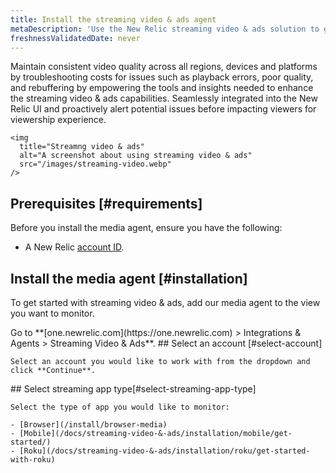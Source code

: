 ```yaml
---
title: Install the streaming video & ads agent
metaDescription: 'Use the New Relic streaming video & ads solution to get deep visibility and actionable insights into real users experiences'
freshnessValidatedDate: never
---
```


Maintain consistent video quality across all regions, devices and platforms by troubleshooting costs for issues such as playback errors, poor quality, and rebuffering by empowering the tools and insights needed to enhance the streaming video & ads capabilities. Seamlessly integrated into the New Relic UI and proactively alert potential issues before impacting viewers for viewership experience.

    <img
      title="Streamng video & ads"
      alt="A screenshot about using streaming video & ads"
      src="/images/streaming-video.webp"
    />

## Prerequisites [#requirements]

Before you install the media agent, ensure you have the following:

- A New Relic [account ID](/docs/accounts/accounts-billing/account-setup/account-id).

## Install the media agent [#installation]

To get started with streaming video & ads, add our media agent to the view you want to monitor.

<Steps>

<Step>
    Go to <DNT>**[one.newrelic.com](https://one.newrelic.com) > Integrations & Agents > Streaming Video & Ads**</DNT>.
</Step>

<Step>
    ## Select an account [#select-account]

    Select an account you would like to work with from the dropdown and click **Continue**.
</Step>

<Step>
    ## Select streaming app type[#select-streaming-app-type]

    Select the type of app you would like to monitor:
    
    - [Browser](/install/browser-media)
    - [Mobile](/docs/streaming-video-&-ads/installation/mobile/get-started/)
    - [Roku](/docs/streaming-video-&-ads/installation/roku/get-started-with-roku)
</Step>

</Steps>